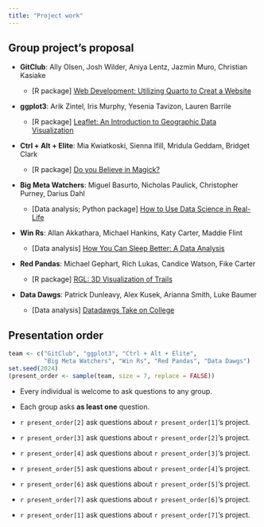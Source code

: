 ```yaml
---
title: "Project work"
---
```


## Group project's proposal

-   **GitClub**: Ally Olsen, Josh Wilder, Aniya Lentz, Jazmin Muro, Christian Kasiake

    + [R package] [Web Development: Utilizing Quarto to Creat a Website](./documents/proposal_GitClub.pdf)

-   **ggplot3**: Arik Zintel, Iris Murphy, Yesenia Tavizon, Lauren Barrile

    + [R package] [Leaflet: An Introduction to Geographic Data Visualization](https://math3570-s24.github.io/website/documents/proposal_ggplot3.pdf)

-   **Ctrl + Alt + Elite**: Mia Kwiatkoski, Sienna Ifill, Mridula Geddam, Bridget Clark

    + [R package] [Do you Believe in Magick?](https://math3570-s24.github.io/website/documents/proposal_CtrlAltDelete.pdf)

-   **Big Meta Watchers**: Miguel Basurto, Nicholas Paulick, Christopher Purney, Darius Dahl

    + [Data analysis; Python package] [How to Use Data Science in Real-Life](https://math3570-s24.github.io/website/documents/proposal_bigmeta.pdf)

-   **Win Rs**: Allan Akkathara, Michael Hankins, Katy Carter, Maddie Flint

    + [Data analysis] [How You Can Sleep Better: A Data Analysis](https://math3570-s24.github.io/website/documents/proposal_WinR.pdf)
    
    
-   **Red Pandas**: Michael Gephart, Rich Lukas, Candice Watson, Fike Carter

    + [R package] [RGL: 3D Visualization of Trails](https://math3570-s24.github.io/website/documents/proposal_RedPandas.pdf)

-   **Data Dawgs**: Patrick Dunleavy, Alex Kusek, Arianna Smith, Luke Baumer

    + [Data analysis] [Datadawgs Take on College](https://math3570-s24.github.io/website/documents/proposal_datadawg.pdf)

## Presentation order

```r
team <- c("GitClub", "ggplot3", "Ctrl + Alt + Elite", 
          "Big Meta Watchers", "Win Rs", "Red Pandas", "Data Dawgs")
set.seed(2024)
(present_order <- sample(team, size = 7, replace = FALSE))
```

- Every individual is welcome to ask questions to any group.

- Each group asks **as least one** question.

- ``r present_order[2]`` ask questions about ``r present_order[1]``'s project.

- ``r present_order[3]`` ask questions about ``r present_order[2]``'s project.

- ``r present_order[4]`` ask questions about ``r present_order[3]``'s project.

- ``r present_order[5]`` ask questions about ``r present_order[4]``'s project.

- ``r present_order[6]`` ask questions about ``r present_order[5]``'s project.

- ``r present_order[7]`` ask questions about ``r present_order[6]``'s project.

- ``r present_order[1]`` ask questions about ``r present_order[7]``'s project.